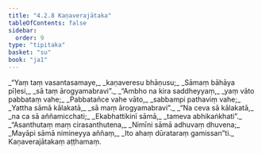 ```yaml
---
title: "4.2.8 Kaṇaverajātaka"
tableOfContents: false
sidebar:
  order: 9
type: "tipitaka"
basket: "su"
book: "ja1"
---
```



<DynamicBreadcrumb />

<Division number="69" book="ja1" bookNo="22" page="235">

<Paragraph number="970" type="verses" book="ja1">
_“Yaṃ taṃ vasantasamaye,_  
_kaṇaveresu bhāṇusu;_  
_Sāmaṃ bāhāya pīḷesi,_  
_sā taṃ ārogyamabravi”._  

</Paragraph>

</Division>
<Division number="70" book="ja1" bookNo="22" page="235">

<Paragraph number="971" type="verses" book="ja1">
_“Ambho na kira saddheyyaṃ,_  
_yaṃ vāto pabbataṃ vahe;_  
_Pabbatañce vahe vāto,_  
_sabbampi pathaviṃ vahe;_  
_Yattha sāmā kālakatā,_  
_sā maṃ ārogyamabravi”._  

</Paragraph>

</Division>
<Division number="71" book="ja1" bookNo="22" page="235">

<Paragraph number="972" type="verses" book="ja1">
_“Na ceva sā kālakatā,_  
_na ca sā aññamicchati;_  
_Ekabhattikinī sāmā,_  
_tameva abhikaṅkhati”._  

</Paragraph>

</Division>
<Division number="72" book="ja1" bookNo="22" page="235">

<Paragraph number="973" type="verses" book="ja1">
_“Asanthutaṃ maṃ cirasanthutena,_  
_Nimīni sāmā adhuvaṃ dhuvena;_  
_Mayāpi sāmā nimineyya aññaṃ,_  
_Ito ahaṃ dūrataraṃ gamissan”ti._  


</Paragraph>
</Division>

<Paragraph number="974" type="center" book="ja1">
Kaṇaverajātakaṃ aṭṭhamaṃ.
</Paragraph>